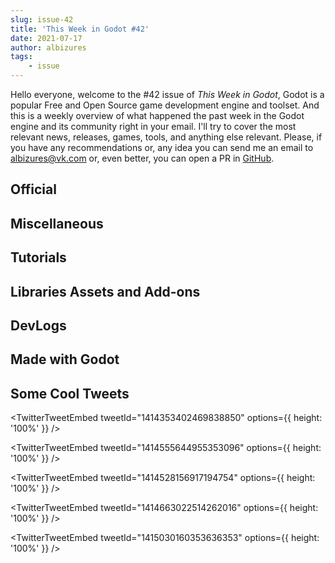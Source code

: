 ```yaml
---
slug: issue-42
title: 'This Week in Godot #42'
date: 2021-07-17
author: albizures
tags:
	- issue
---
```


Hello everyone, welcome to the #42 issue of _This Week in Godot_, Godot is a popular Free and Open Source game development engine and toolset. And this is a weekly overview of what happened the past week in the Godot engine and its community right in your email. I'll try to cover the most relevant news, releases, games, tools, and anything else relevant. Please, if you have any recommendations or, any idea you can send me an email to albizures@vk.com or, even better, you can open a PR in [GitHub](https://github.com/albizures/ThisWeekInGodot).

## Official

<Card
	author="Godot Engine"
	link="https://godotengine.org/article/godot-community-poll-2021"
	section="Official"
	label="Godot Community Poll 2021"
	description="It’s this time of the year! Help us learn more about our community by taking part in the 2021 Godot Community Poll!"
	publisher="Godot Engine"
	icon="https://godotengine.org/themes/godotengine/assets/favicon.png"
	cover="https://godotengine.org/storage/app/uploads/public/60e/dd3/367/60edd3367a79e493301061.jpg"
	date="2021-07-13T09:00:00.000Z"
/>

## Miscellaneous

<Card
	author="Gotm"
	link="https://youtu.be/If6Y4oLYJRE"
	section="Miscellaneous"
	label="It’s Dangerous To Go Alone - Gotm.io Plays Your Games #21"
	description=""
	publisher="YouTube"
	icon="https://www.youtube.com/s/desktop/a910c60b/img/favicon_144x144.png"
	cover="https://i.ytimg.com/vi/If6Y4oLYJRE/maxresdefault.jpg"
	date="2021-07-16T00:00:00.000Z"
/>
<Card
	author="Gonzalo Gutiérrez"
	link="https://godotes.com/issues/q2-2021/"
	section="Miscellaneous"
	label="Godot’s Q2 2021 report"
	description="The Second-quarter report of 2021 is finally here. Itch.io, Youtube, and Github charts for the Apr-Jun period."
	publisher="Godot Notes"
	icon="https://godotes.com/content/images/2020/12/GodotesLogo2-3.svg"
	cover="https://godotes.com/content/images/2021/07/games-3.png"
	date="2021-07-16T22:57:50.000Z"
/>
<Card
	author="Mean Gene Hacks"
	link="https://youtu.be/XTE4B6yULR4"
	section="Miscellaneous"
	label="Unity vs. Godot How many Rigidbodies can each support?"
	description="In this video we push Godot 3.3.2 to the very limits and test both of the physics engines offered - Bullet Physics and Godot Physics. We also take a look at..."
	publisher="YouTube"
	icon="https://www.youtube.com/s/desktop/a910c60b/img/favicon_144x144.png"
	cover="https://i.ytimg.com/vi/XTE4B6yULR4/maxresdefault.jpg"
	date="2021-07-14T00:00:00.000Z"
/>
<Card
	author="Nesi"
	link="https://youtu.be/59XDI09JGp0"
	section="Miscellaneous"
	label="How I Cope with Burnout as a Gamedev"
	description=""
	publisher="YouTube"
	icon="https://www.youtube.com/s/desktop/a910c60b/img/favicon_144x144.png"
	cover="https://i.ytimg.com/vi/59XDI09JGp0/maxresdefault.jpg"
	date="2021-07-12T00:00:00.000Z"
/>
<Card
	author="Brahim Bessrour"
	link="https://youtu.be/p3QNyAyDrzw"
	section="Miscellaneous"
	label="How much Money does my Mobile Game Make?"
	description="in this video i will show my earnings from my mobile game “Dodgy Walls” . that i have published 1 year ago"
	publisher="YouTube"
	icon="https://www.youtube.com/s/desktop/a910c60b/img/favicon_144x144.png"
	cover="https://i.ytimg.com/vi/p3QNyAyDrzw/hqdefault.jpg"
	date="2021-07-11T00:00:00.000Z"
/>
<Card
	author="Goodgis"
	link="https://youtu.be/5JQne9Twpgc"
	section="Miscellaneous"
	label="My Thoughts on the Godot Game Engine - Pros & Cons"
	description=""
	publisher="YouTube"
	icon="https://www.youtube.com/s/desktop/a910c60b/img/favicon_144.png"
	cover="https://i.ytimg.com/vi/5JQne9Twpgc/maxresdefault.jpg"
	date="2021-07-16T00:00:00.000Z"
/>
<Card
	author="CodingKaiju"
	link="https://youtu.be/u0cXdLm7pQY"
	section="Miscellaneous"
	label="This is the Worst-Selling Platform for Indie Devs"
	description=""
	publisher="YouTube"
	icon="https://www.youtube.com/s/desktop/a910c60b/img/favicon_144x144.png"
	cover="https://i.ytimg.com/vi/u0cXdLm7pQY/maxresdefault.jpg"
	date="2021-07-15T00:00:00.000Z"
/>

## Tutorials

<Card
	author="HackTrout"
	link="https://www.reddit.com/r/godot/comments/om29nm/wondering_why_your_textboxes_dont_scale_properly/"
	section="Tutorials"
	label="Tutorial #11 Nine Slice"
	description="Wondering why your textboxes don't scale properly?"
	publisher="reddit"
	icon="https://www.redditstatic.com/desktop2x/img/favicon/android-icon-192x192.png"
	cover="https://external-preview.redd.it/mgCH_7onBi82G3HhQ66JyU3ps2pBMBjiIVJQQjgsXH0.png?format=pjpg&auto=webp&s=6e453905dbaa6f3cbf72e5f18159f2012077ce61"
	date="2021-07-17T00:00:00.000Z"
/>
<Card
	author="NekotoArts"
	link="https://youtu.be/kSyWqMkZjQU"
	section="Tutorials"
	label="Explosion VFX in Godot | Tutorial + FREE Download"
	description=""
	publisher="YouTube"
	icon="https://www.youtube.com/s/desktop/a910c60b/img/favicon_144x144.png"
	cover="https://i.ytimg.com/vi/kSyWqMkZjQU/maxresdefault.jpg"
	date="2021-07-15T00:00:00.000Z"
/>
<Card
	author="BitBirdy"
	link="https://youtu.be/nSYK64iJ_AQ"
	section="Tutorials"
	label="Creating a COMPLETE Dash Effect in Godot (Part 2)"
	description="In this tutorial I’ll be showing you how to create a dust trail along the ground during the dash along with a burst of dust behind the player, using particle..."
	publisher="YouTube"
	icon="https://www.youtube.com/s/desktop/a910c60b/img/favicon_144x144.png"
	cover="https://i.ytimg.com/vi/nSYK64iJ_AQ/hqdefault.jpg"
	date="2021-07-14T00:00:00.000Z"
/>
<Card
	author="Kataro"
	link="https://youtu.be/45tANxm2PQA"
	section="Tutorials"
	label="Godot | How to make a FIRST PERSON Controller under 10 minutes | Tutorial"
	description=""
	publisher="YouTube"
	icon="https://www.youtube.com/s/desktop/a910c60b/img/favicon_144x144.png"
	cover="https://i.ytimg.com/vi/45tANxm2PQA/maxresdefault.jpg"
	date="2021-07-14T00:00:00.000Z"
/>
<Card
	author="scriptblocks"
	link="https://youtu.be/ay-zFyo3QfI"
	section="Tutorials"
	label="Recreate Stardew Valley in Godot : Fish Tank"
	description="Recreate the Stardew Valley fish tank in GodotNew Topics Covered:MovementEnumParticles Using Match Case"
	publisher="YouTube"
	icon="https://www.youtube.com/s/desktop/a910c60b/img/favicon_144.png"
	cover="https://i.ytimg.com/vi/ay-zFyo3QfI/hqdefault.jpg"
	date="2021-07-14T00:00:00.000Z"
/>
<Card
	author="Gamedevboi"
	link="https://youtu.be/-27jE7CgNQk"
	section="Tutorials"
	label="How to make boobs jiggle with Godot in 5 minutes"
	description="So browsing around I found this really funny add-on for the Godot game engine that makes it really easy to add jiggle physics to your game."
	publisher="YouTube"
	icon="https://www.youtube.com/s/desktop/a910c60b/img/favicon_144x144.png"
	cover="https://i.ytimg.com/vi/-27jE7CgNQk/maxresdefault.jpg"
	date="2021-07-11T00:00:00.000Z"
/>
<Card
	author="Red Cube Gamedev"
	link="https://youtu.be/0Whw62VBAno"
	section="Tutorials"
	label="How to make a bouncing bullet Godot"
	description="In this tutorial video, I teach you how to make a bouncing bullet in Godot 3.3. This is a fast and short Godot tutorial. Let me know if you like the short Go..."
	publisher="YouTube"
	icon="https://www.youtube.com/s/desktop/a910c60b/img/favicon_144.png"
	cover="https://i.ytimg.com/vi/0Whw62VBAno/maxresdefault.jpg"
	date="2021-07-11T00:00:00.000Z"
/>
<Card
	author="HackTrout"
	link="https://www.reddit.com/r/godot/comments/ohgt0c/im_finally_back_with_a_new_tutorial_on_making/"
	section="Tutorials"
	label="Tutorial #10 Cloths"
	description="I’m finally back with a new tutorial on making cloths!"
	publisher="reddit"
	icon="https://www.redditstatic.com/desktop2x/img/favicon/android-icon-192x192.png"
	cover="https://external-preview.redd.it/rayh9XUFx_Iynl8vbWr8EEAOou-ZEyiMjUFq_Qy-2Ds.png?format=pjpg&auto=webp&s=f9cbb9eb0441261576fd21fe8ce67cd357c0b0b4"
	date="2021-07-10T00:00:00.000Z"
/>
<Card
	author="Nevoski Studios"
	link="https://youtu.be/HFa_VIRhpWo"
	section="Tutorials"
	label="Hollow Knight Parallax in Godot - Godot Tutorial"
	description="Inspired by Hollow Knight!"
	publisher="YouTube"
	icon="https://www.youtube.com/s/desktop/a910c60b/img/favicon_144x144.png"
	cover="https://i.ytimg.com/vi/HFa_VIRhpWo/maxresdefault.jpg"
	date="2021-07-10T00:00:00.000Z"
/>
<Card
	author="KidsCanCode"
	link="https://youtu.be/Dq-Jr8boz50"
	section="Tutorials"
	label="Godot Recipe: 3D Rolling Cube"
	description="How to make a rolling cube."
	publisher="YouTube"
	icon="https://www.youtube.com/s/desktop/a910c60b/img/favicon_144x144.png"
	cover="https://i.ytimg.com/vi/Dq-Jr8boz50/maxresdefault.jpg"
	date="2021-07-12T00:00:00.000Z"
/>
<Card
	author="GDQuest"
	link="https://gdquest.mavenseed.com/courses/godot-node-essentials"
	section="Tutorials"
	label="Godot Node Essentials (early access)"
	description="Learn Godot’s nodes and their secrets faster than ever."
	publisher="Mavenseed"
	icon="https://d1tq3fcx54x7ou.cloudfront.net/uploads/store/tenant_0/site/128/favicon/original-12b62081fc1ffa68e191bd62552afbdb.png"
	cover="https://d1tq3fcx54x7ou.cloudfront.net/uploads/store/tenant_128/course/531/image/large-199f8146e102923752aa03be46c78833.png"
/>

## Libraries Assets and Add-ons

<Card
	author="Farfalk"
	link="https://godotshaders.com/shader/rainbow-outline/"
	section="Libraries Assets and Add-ons"
	label="Rainbow Outline"
	description="Simple outline canvas item shader that cycles colors with a sine motion."
	publisher="Godot Shaders"
	icon="https://godotshaders.com/wp-content/uploads/2021/01/favicon.png"
	cover="https://godotshaders.com/wp-content/uploads/2021/01/rainbow_outline_shader.gif"
	date="2021-07-12T07:42:49.000Z"
/>
<Card
	author="nobuyuki"
	link="https://godotengine.org/asset-library/asset/186"
	section="Libraries Assets and Add-ons"
	label="Zoomy"
	description="Displays zoom levels and the mouse position within the canvas as icons in a statusbar."
	publisher="Godot Asset Library"
	icon="https://godotengine.org/themes/godotengine/assets/favicon.png"
	cover="https://i.imgur.com/nZGa98M.png"
	date="2021-07-14"
/>
<Card
	author="db0"
	link="https://godotengine.org/asset-library/asset/757"
	section="Libraries Assets and Add-ons"
	label="Card Game Framework"
	description="This framework is meant to provide well-designed, statically-typed, and well-commented classes which you can plug into any potential card game to provide a polished way to handle typical behaviour expected from cards in a game."
	publisher="Godot Asset Library"
	icon="https://godotengine.org/themes/godotengine/assets/favicon.png"
	cover="https://raw.githubusercontent.com/db0/godot-card-gaming/main/icon.png"
	date="2021-07-12"
/>
<Card
	author="pend00"
	link="https://godotshaders.com/shader/waveforms/"
	section="Libraries Assets and Add-ons"
	label="Waveforms"
	description="Create waveforms to simulate the visual representation of audio."
	publisher="Godot Shaders"
	icon="https://godotshaders.com/wp-content/uploads/2021/01/favicon.png"
	cover="http://godotshaders.com/wp-content/uploads/2021/01/Screenshot-2021-07-15-at-01.02.40.png"
	date="2021-07-15T09:41:49.000Z"
/>
<Card
	author="nyanginator"
	link="https://godotengine.org/asset-library/asset/997"
	section="Libraries Assets and Add-ons"
	label="Scaling CanvasLayer"
	description="This Godot plugin provides a custom CanvasLayer that scales the viewport contents to always cover the full window with no black bars, no content reveal, and no distortions. Child CanvasItem nodes (i.e., UI) can also be scaled, independently of the content."
	publisher="Godot Asset Library"
	icon="https://godotengine.org/themes/godotengine/assets/favicon.png"
	cover="https://raw.githubusercontent.com/nyanginator/godot-scaling-canvas-layer/master/icon.png"
	date="2021-07-11"
/>

## DevLogs

<Card
	author="Quantum Code"
	link="https://youtu.be/KdOF7aUNgd8"
	section="DevLogs"
	label="Changing the DESIGN of my Dream Game (ReignScape #Devlog 1)"
	description="Second Indie Game Devlog for ReignScape : An original and unique 2D strategy /city builder game made with #GodotEngine C# and C !💙 Join the community on D..."
	publisher="YouTube"
	icon="https://www.youtube.com/s/desktop/a910c60b/img/favicon_144x144.png"
	cover="https://i.ytimg.com/vi/KdOF7aUNgd8/maxresdefault.jpg"
	date="2021-07-16T00:00:00.000Z"
/>
<Card
	author="Devinthewater"
	link="https://youtu.be/Wo6zhfU2t8s"
	section="DevLogs"
	label="Prototyping a Giant Procedural Spider for Map Boss | 3PS in Godot, Devlog 10"
	description="I’ve had a tad more time this week to play around with my fun project in Godot. I started thinking what I need at minimum..."
	publisher="YouTube"
	icon="https://www.youtube.com/s/desktop/a910c60b/img/favicon_144x144.png"
	cover="https://i.ytimg.com/vi/Wo6zhfU2t8s/maxresdefault.jpg"
	date="2021-07-16T00:00:00.000Z"
/>
<Card
	author="PlayWithFurcifer"
	link="https://youtu.be/IJc1Y-tFOsI"
	section="DevLogs"
	label="1 Year of Work on Our Dream Game (Superspecial Video!)"
	description="This is a very special video that we filmed during our trip to the Baltic Sea. We are working on our indie game since a year now and we show you its differen..."
	publisher="YouTube"
	icon="https://www.youtube.com/s/desktop/a910c60b/img/favicon_144x144.png"
	cover="https://i.ytimg.com/vi/IJc1Y-tFOsI/maxresdefault.jpg"
	date="2021-07-14T00:00:00.000Z"
/>
<Card
	author="Thowsen Media"
	link="https://youtu.be/KcplHWRdLq4"
	section="DevLogs"
	label="WorldShaper Devlog #1 - Dynamic Level of Detail & Multithreading"
	description="Since I haven’t uploaded a new version of WorldShaper in a while, I thought I’d do a devlog to showcase how development is going.Follow on itch.io to get not..."
	publisher="YouTube"
	icon="https://www.youtube.com/s/desktop/a910c60b/img/favicon_144x144.png"
	cover="https://i.ytimg.com/vi/KcplHWRdLq4/maxresdefault.jpg"
	date="2021-07-14T00:00:00.000Z"
/>
<Card
	author="NeotoonDev"
	link="https://youtu.be/muvJn0d8RFs"
	section="DevLogs"
	label="Making a local co-op game because I saw one | Godot Devlog"
	description="While browsing videos on YouTube I came across a video from Zyger of her making her steam commercial local co-op game. Then I remembered that I haven’t made ..."
	publisher="YouTube"
	icon="https://www.youtube.com/s/desktop/a910c60b/img/favicon_144x144.png"
	cover="https://i.ytimg.com/vi/muvJn0d8RFs/maxresdefault.jpg"
	date="2021-07-13T00:00:00.000Z"
/>
<Card
	author="Maker Tech"
	link="https://youtu.be/b4t6ZL_Eeb8"
	section="DevLogs"
	label="Why I’m moving my project from SFML to the Godot Engine | Game dev log #2"
	description="This second dev log for my cute little RPG-like game with programmable robots was supposed to be about how I’m using Tiled as my level editor.However, while ..."
	publisher="YouTube"
	icon="https://www.youtube.com/s/desktop/a910c60b/img/favicon_144x144.png"
	cover="https://i.ytimg.com/vi/b4t6ZL_Eeb8/maxresdefault.jpg"
	date="2021-07-12T00:00:00.000Z"
/>
<Card
	author="Nuno Donato"
	link="https://youtu.be/RLAG4RbT-5U"
	section="DevLogs"
	label="Godot tutorial #6: texturing large terrains using splatmaps"
	description=""
	publisher="YouTube"
	icon="https://www.youtube.com/s/desktop/a910c60b/img/favicon_144x144.png"
	cover="https://i.ytimg.com/vi/RLAG4RbT-5U/maxresdefault.jpg"
	date="2017-03-06T00:00:00.000Z"
/>
<Card
	author="Ozzadar"
	link="https://youtu.be/QtIZwvWBlHA"
	section="DevLogs"
	label="Add Android Achievements in Godot!"
	description="In this lesson, I show you how to implement android achievements in Godot!.We go over hidden achievements, incremented achievements, and everything else you’..."
	publisher="YouTube"
	icon="https://www.youtube.com/s/desktop/a910c60b/img/favicon_144x144.png"
	cover="https://i.ytimg.com/vi/QtIZwvWBlHA/hqdefault.jpg"
	date="2021-07-09T00:00:00.000Z"
/>
<Card
	author="Liam Devs"
	link="https://youtu.be/qvxmMrvawzI"
	section="DevLogs"
	label="Making My Adventure Game In Godot"
	description="The game assets used in the video were made by Norly Magat, the wonderful artist I’ve been working with to get the visuals where I want. Except for the playe..."
	publisher="YouTube"
	icon="https://www.youtube.com/s/desktop/a910c60b/img/favicon_144x144.png"
	cover="https://i.ytimg.com/vi/qvxmMrvawzI/hqdefault.jpg"
	date="2021-07-11T00:00:00.000Z"
/>
<Card
	author="OraNN"
	link="https://youtu.be/SN0hyLO8GEI"
	section="DevLogs"
	label="Astreterre - Devlog 03 - English Version - Creatures movements"
	description="I present the improvements on the movement of creatures during combat. This fan game is developed with the Godot engine."
	publisher="YouTube"
	icon="https://www.youtube.com/s/desktop/a910c60b/img/favicon_144x144.png"
	cover="https://i.ytimg.com/vi/SN0hyLO8GEI/hqdefault.jpg"
	date="2021-07-15T00:00:00.000Z"
/>
<Card
	author="Gawe Game"
	link="https://youtu.be/O1uZ3p3EORA"
	section="DevLogs"
	label="Pake Grup untuk cek ketika Hero menang - Bagian #16: Gawe Game Platformer 2D"
	description="Video ke-16 dari seri tutorial pembuatan game platformer 2D dengan Godot. "
	publisher="YouTube"
	icon="https://www.youtube.com/s/desktop/a910c60b/img/favicon_144x144.png"
	cover="https://i.ytimg.com/vi/O1uZ3p3EORA/hqdefault.jpg"
	date="2021-07-10T00:00:00.000Z"
/>
<Card
	author="Kmitt 91"
	link="https://youtu.be/LwRFpShYzc8"
	section="DevLogs"
	label="Designing my Game’s UI/UX | Sandfire Devlog #5"
	description="Hello after 6 weeks I managed to finish my complete Inventory UI. I also fixed many bugs, added interactive Water and a skill tree.. . . Sandfire is a single..."
	publisher="YouTube"
	icon="https://www.youtube.com/s/desktop/a910c60b/img/favicon_144x144.png"
	cover="https://i.ytimg.com/vi/LwRFpShYzc8/hqdefault.jpg"
	date="2021-07-11T00:00:00.000Z"
/>

## Made with Godot

<Card
	author="Low Games"
	link="https://lowgames.itch.io/morse-trainer"
	section="Made with Godot"
	label="Morse Trainer"
	description="Play with and learn morse code!"
	publisher="itch.io"
	icon="https://img.itch.zone/aW1nLzY1MTYzNzEucG5n/32x32%23/STcqmo.png"
	cover="https://img.itch.zone/aW1nLzY1MTYzNjgucG5n/original/%2FzlSM4.png"
	date="2021-07-16T14:02:29.399Z"
/>
<Card
	author="Eray Zesen"
	link="https://erayzesen.itch.io/tethrees"
	section="Made with Godot"
	label="Tethrees"
	description="A mix of Tetris and 3-match games"
	publisher="itch.io"
	icon="https://img.itch.zone/aW1nLzY1MzA1NzYucG5n/32x32%23/m3pbtg.png"
	cover="https://img.itch.zone/aW1nLzY1MzA1NzYucG5n/original/VVtVqa.png"
	date="2021-07-17T07:02:31.376Z"
/>
<Card
	author="CaninBlue"
	link="https://caninblue.itch.io/neon-heart"
	section="Made with Godot"
	label="Neon Heart"
	description="Space, Mining, Synth Wave. Need I say more?"
	publisher="itch.io"
	icon="https://img.itch.zone/aW1nLzY1MTYwNjIucG5n/32x32%23/6GsBUH.png"
	cover="https://img.itch.zone/aW1nLzY1MTYwNjIucG5n/original/MDGN3r.png"
	date="2021-07-15T14:02:33.687Z"
/>
<Card
	author="drdrub"
	link="https://drdrub.itch.io/funk-duck"
	section="Made with Godot"
	label="Funk Duck"
	description="Funkiest duck game you’ll play all week."
	publisher="itch.io"
	icon="https://img.itch.zone/aW1nLzY0NzQ0NDEucG5n/32x32%23/5eiOEk.png"
	cover="https://img.itch.zone/aW1nLzY0NzQ0NDEucG5n/original/q%2FVGVr.png"
	date="2021-07-11T14:02:35.564Z"
/>
<Card
	author="Hueson"
	link="https://hueson.itch.io/not-actually-a-dos-game"
	section="Made with Godot"
	label="Not Actually A DOS Game"
	description="Old DOS look. New roguelike style."
	publisher="itch.io"
	icon="https://img.itch.zone/aW1nLzQ5NDM1NzMuZ2lm/32x32%23m/u4M9ZO.gif"
	cover="https://img.itch.zone/aW1nLzQ5NDM1NzMuZ2lm/original/wkSZYx.gif"
	date="2021-07-11T14:02:36.969Z"
/>
<Card
	author="Tokisan Games"
	link="https://youtu.be/JZy3dDlAbc4"
	section="Made with Godot"
	label="Out of the Ashes - Godot 3D ARPG Work in Progress"
	description="We’re building a 3D ARPG in Godot called ‘Out of the Ashes’.This short trailer is our submission for the 2021 Godot Showcase reel.Please join our discord so ..."
	publisher="YouTube"
	icon="https://www.youtube.com/s/desktop/a910c60b/img/favicon_144x144.png"
	cover="https://i.ytimg.com/vi/JZy3dDlAbc4/maxresdefault.jpg"
	date="2021-07-10T00:00:00.000Z"
/>
<Card
	author="Lone Wulf Studio LLC"
	link="https://store.steampowered.com/app/1105470/Fist_of_the_Forgotten/"
	section="Made with Godot"
	label="Fist of the Forgotten"
	description="Jump, punch, slide, and swing through the remnants of civilizations, facing powerful bosses to unlock new movement and combat abilities for your giant, mechanical fist as you seek out the remnants of humankind."
	publisher="Steam"
	icon="https://store.steampowered.com/favicon.ico"
	cover="https://cdn.cloudflare.steamstatic.com/steam/apps/1105470/capsule_616x353.jpg?t=1626341902"
/>
<Card
	author="Xalph Five"
	link="https://xalph555.itch.io/rpscg"
	section="Made with Godot"
	label="Rock Paper Scissors The Card Game"
	description="What if Rock Paper Scissors was a chill card game?"
	publisher="itch.io"
	icon="https://img.itch.zone/aW1nLzY1MTc5NDEucG5n/32x32%23/PVrIqn.png"
	cover="https://img.itch.zone/aW1nLzY1MTc5NDEucG5n/original/0ZkaSU.png"
	date="2021-07-17T04:02:42.404Z"
/>
<Card
	author="QUARTZO Game Studio"
	link="https://gamesbyquartzo.itch.io/iris"
	section="Made with Godot"
	label="IRIS: A Colorful Dream"
	description="Reconnect with the meaning of the colors, restore the power of the crystals and make the world colorful again!"
	publisher="itch.io"
	icon="https://img.itch.zone/aW1nLzUzMjQxOTUucG5n/32x32%23/8qTpHc.png"
	cover="https://img.itch.zone/aW1nLzYxNzEyNjkucG5n/original/of6CNS.png"
	date="2021-07-17T05:02:44.360Z"
/>
<Card
	author="JohnGabrielUK"
	link="https://johngabrieluk.itch.io/techmaniac"
	section="Made with Godot"
	label="Techmaniac"
	description="A hard-as-nails platforming collectathon!"
	publisher="itch.io"
	icon="https://img.itch.zone/aW1nLzY0ODM5MzAucG5n/32x32%23/hn5q4o.png"
	cover="https://img.itch.zone/aW1nLzY0ODQwNzQucG5n/original/pyRPkc.png"
	date="2021-07-12T14:02:46.711Z"
/>
<Card
	author="AvectaTV"
	link="https://avectatv.itch.io/freedom-lost"
	section="Made with Godot"
	label="Freedom Lost: A Lost Pirates Tale"
	description="A small platformer and introduction to the crew of Scallywags!"
	publisher="itch.io"
	icon="https://img.itch.zone/aW1nLzY0NTY1ODcuZ2lm/32x32%23m/rPnqBN.gif"
	cover="https://img.itch.zone/aW1nLzY0NTY1ODcuZ2lm/original/TR1ut3.gif"
	date="2021-07-15T14:02:48.462Z"
/>
<Card
	author="stevemcwin"
	link="https://stevemcwin.itch.io/switcharoom"
	section="Made with Godot"
	label="Switcharoom"
	description="Your room pulled the old switcharoo on you, find the items that have changed"
	publisher="itch.io"
	icon="https://img.itch.zone/aW1nLzY0ODU5MTIucG5n/32x32%23/JC1XdA.png"
	cover="https://img.itch.zone/aW1nLzY0ODU5MTIucG5n/original/jXw%2FUa.png"
	date="2021-07-17T03:02:50.207Z"
/>

## Some Cool Tweets

<TwitterTweetEmbed
	tweetId="1414353402469838850"
	options={{ height: '100%' }}
/>

<TwitterTweetEmbed
	tweetId="1414555644955353096"
	options={{ height: '100%' }}
/>

<TwitterTweetEmbed
	tweetId="1414528156917194754"
	options={{ height: '100%' }}
/>

<TwitterTweetEmbed
	tweetId="1414663022514262016"
	options={{ height: '100%' }}
/>

<TwitterTweetEmbed
	tweetId="1415030160353636353"
	options={{ height: '100%' }}
/>
